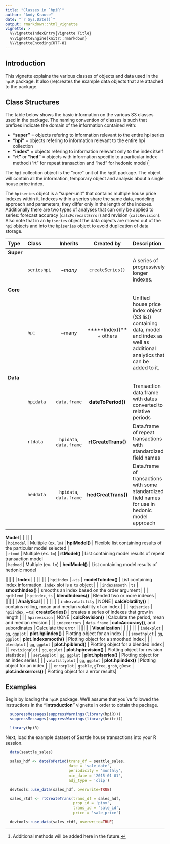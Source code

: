 ```yaml
---
title: "Classes in `hpiR`"
author: "Andy Krause"
date: "`r Sys.Date()`"
output: rmarkdown::html_vignette
vignette: >
  %\VignetteIndexEntry{Vignette Title}
  %\VignetteEngine{knitr::rmarkdown}
  %\VignetteEncoding{UTF-8}
---
```


## Introduction

This vignette explains the various classes of objects and data used in the `hpiR` package.  It also (re)creates the example data objects that are attached to the package.  

## Class Structures

The table below shows the basic information on the various S3 classes used in the package.  The naming convention of classes is such that prefixes indicate the domain of the information contained with: 

* **"super"** = objects refering to information relevant to the entire hpi series
* **"hpi"** = objects refering to information relevant to the entire hpi collection
* **"index"** = objects refering to information relevant only to the index itself
* **"rt"** or **"hed"** =  objects with information specific to a particular index method ("rt" for repeat transaction and "hed" for hedonic model)^[Additional methods will be added here in the future.]

The `hpi` collection object is the "core" unit of the `hpiR` package. The object will contain all the information, temporary object and analysis about a single house price index.  

The `hpiseries` object is a "super-unit" that contains multiple house price indexes within it.  Indexes within a series share the same data, modeling approach and parameters; they differ only in the length of the indexes.  Additionally there are two types of analyses that can only be applied to series: forecast accuracy (`calcForecastError`) and revision (`calcRevision`). Also note that in an `hpiseries` object the data objects are moved out of the `hpi` objects and into the `hpiseries` object to avoid duplication of data storage.  

| Type | Class | Inherits | Created by | Description |
| :---- | :----- | :------: | :-----: | :-------------------------------------- | 
| **Super** | | | | |
| | `serieshpi` | *~many* | `createSeries()` | A series of progressively longer indexes.  
||||||
| **Core** | | | | |
| | `hpi` | ~many | *****Index()** + others | Unified house price index object (S3 list) containing data, model and index as well as additional analytics that can be added to it.  
||||||
| **Data** | | | | |
| | `hpidata` | `data.frame` | **dateToPeriod()** | Transaction data.frame with dates converted to relative periods |
| | `rtdata` | `hpidata`, `data.frame` | **rtCreateTrans()** | Data.frame of repeat transactions with standardized field names |
| | `heddata` | `hpidata`, `data.frame` | **hedCreatTrans()** | Data.frame of transactions with some standardized field names for use in hedonic model approach |
||||||




| **Model** | | | | |
| | `hpimodel` | Multiple (ex. `lm`) | **hpiModel()** | Flexible list containing results of the particular model selected |
| | `rtmod` | Multiple (ex. `lm`) | **rtModel()** | List containing model results of repeat transaction model
| | `hedmod` | Multiple (ex. `lm`) | **hedModel()** | List containing model results of hedonic model
||||||
| **Index** | | | | |
| | `hpiindex` | ~`ts` | **modelToIndex()** | List containing index information.  `index` slot is a `ts` object |
| | `indexsmooth` | `ts` | **smoothIndex()** | smooths an index based on the order argument | 
| | `hpiblend` | `hpiindex`, `ts` | **blendIndexes()** | Blended two or more indexes | 
||||||
| **Analytical** | | | | |
| | `indexvolatility` | NONE | **calcVolatility()** | contains rolling, mean and median volatility of an index | 
| | `hpiseries` | `hpiindex`, ~`ts`| **createSeries()** | creates a series of indexes that grow in length |
| | `hpirevision` | NONE | **calcRevision()** | Calculate the period, mean and median revision |
| | `indexerrors` | `data.frame` | **calcAccuracy()**, and subordinates | Calculate the error |
||||||
| **Visualization** | | | | |
| | `indexplot` | `gg`, `ggplot` | **plot.hpiindex()** | Plotting object for an index |
| | `smoothplot` | `gg`, `ggplot` | **plot.indexsmooth()** | Plotting object for a smoothed index |
| | `blendplot` | `gg`, `ggplot` | **plot.hpiblend()** | Plotting object for a blended index |
| | `revisionplot` | `gg`, `ggplot` | **plot.hpirevision()** | Plotting object for revision statistics |
| | `seriesplot` | `gg`, `ggplot` | **plot.hpiseries()** | Plotting object for an index series |
| | `volatiltyplot` | `gg`, `ggplot` | **plot.hpiindex()** | Plotting object for an index |
| | `errorplot` | `gtable`, `gTree`, `grob`, `gDesc` | **plot.indexerrors()** | Plotting object for a error results|

## Examples

Begin by loading the `hpiR` package. We'll assume that you've followed the instructions in the **"introduction"** vignette in order to obtain the package.  

```r

  suppressMessages(suppressWarnings(library(hpiR)))
  suppressMessages(suppressWarnings(library(knitr)))

```

```r
  
  library(hpiR)

```

Next, load the example dataset of Seattle house transactions into your R session.

```r

  data(seattle_sales)

```

```r

  sales_hdf <- dateToPeriod(trans_df = seattle_sales,
                            date = 'sale_date',
                            periodicity = 'monthly',
                            min_date = '2015-01-01',
                            adj_type = 'clip')

```

```r

  devtools::use_data(sales_hdf, overwrite=TRUE)

```

```r

  sales_rtdf <- rtCreateTrans(trans_df = sales_hdf,
                              prop_id = 'pinx',
                              trans_id = 'sale_id',
                              price = 'sale_price')

```

```r

  devtools::use_data(sales_rtdf, overwrite=TRUE)

```
